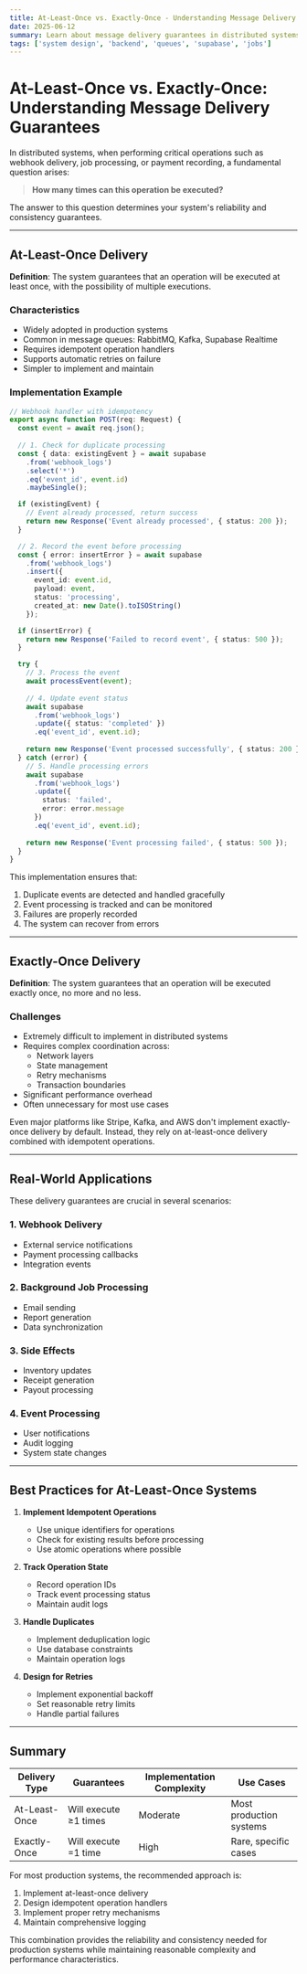 ```yaml
---
title: At-Least-Once vs. Exactly-Once - Understanding Message Delivery Guarantees
date: 2025-06-12
summary: Learn about message delivery guarantees in distributed systems. Understand why most production systems implement at-least-once delivery with idempotency rather than attempting exactly-once delivery.
tags: ['system design', 'backend', 'queues', 'supabase', 'jobs']
---
```


# At-Least-Once vs. Exactly-Once: Understanding Message Delivery Guarantees

In distributed systems, when performing critical operations such as webhook delivery, job processing, or payment recording, a fundamental question arises:

> **How many times can this operation be executed?**

The answer to this question determines your system's reliability and consistency guarantees.

---

## At-Least-Once Delivery

**Definition**: The system guarantees that an operation will be executed at least once, with the possibility of multiple executions.

### Characteristics

- Widely adopted in production systems
- Common in message queues: RabbitMQ, Kafka, Supabase Realtime
- Requires idempotent operation handlers
- Supports automatic retries on failure
- Simpler to implement and maintain

### Implementation Example

```typescript
// Webhook handler with idempotency
export async function POST(req: Request) {
  const event = await req.json();
  
  // 1. Check for duplicate processing
  const { data: existingEvent } = await supabase
    .from('webhook_logs')
    .select('*')
    .eq('event_id', event.id)
    .maybeSingle();

  if (existingEvent) {
    // Event already processed, return success
    return new Response('Event already processed', { status: 200 });
  }

  // 2. Record the event before processing
  const { error: insertError } = await supabase
    .from('webhook_logs')
    .insert({
      event_id: event.id,
      payload: event,
      status: 'processing',
      created_at: new Date().toISOString()
    });

  if (insertError) {
    return new Response('Failed to record event', { status: 500 });
  }

  try {
    // 3. Process the event
    await processEvent(event);
    
    // 4. Update event status
    await supabase
      .from('webhook_logs')
      .update({ status: 'completed' })
      .eq('event_id', event.id);
      
    return new Response('Event processed successfully', { status: 200 });
  } catch (error) {
    // 5. Handle processing errors
    await supabase
      .from('webhook_logs')
      .update({ 
        status: 'failed',
        error: error.message 
      })
      .eq('event_id', event.id);
      
    return new Response('Event processing failed', { status: 500 });
  }
}
```

This implementation ensures that:
1. Duplicate events are detected and handled gracefully
2. Event processing is tracked and can be monitored
3. Failures are properly recorded
4. The system can recover from errors

---

## Exactly-Once Delivery

**Definition**: The system guarantees that an operation will be executed exactly once, no more and no less.

### Challenges

- Extremely difficult to implement in distributed systems
- Requires complex coordination across:
  - Network layers
  - State management
  - Retry mechanisms
  - Transaction boundaries
- Significant performance overhead
- Often unnecessary for most use cases

Even major platforms like Stripe, Kafka, and AWS don't implement exactly-once delivery by default. Instead, they rely on at-least-once delivery combined with idempotent operations.

---

## Real-World Applications

These delivery guarantees are crucial in several scenarios:

### 1. Webhook Delivery
- External service notifications
- Payment processing callbacks
- Integration events

### 2. Background Job Processing
- Email sending
- Report generation
- Data synchronization

### 3. Side Effects
- Inventory updates
- Receipt generation
- Payout processing

### 4. Event Processing
- User notifications
- Audit logging
- System state changes

---

## Best Practices for At-Least-Once Systems

1. **Implement Idempotent Operations**
   - Use unique identifiers for operations
   - Check for existing results before processing
   - Use atomic operations where possible

2. **Track Operation State**
   - Record operation IDs
   - Track event processing status
   - Maintain audit logs

3. **Handle Duplicates**
   - Implement deduplication logic
   - Use database constraints
   - Maintain operation logs

4. **Design for Retries**
   - Implement exponential backoff
   - Set reasonable retry limits
   - Handle partial failures

---

## Summary

| Delivery Type     | Guarantees            | Implementation Complexity | Use Cases                |
|-------------------|------------------------|---------------------------|--------------------------|
| At-Least-Once     | Will execute ≥1 times  | Moderate                 | Most production systems  |
| Exactly-Once      | Will execute =1 time   | High                     | Rare, specific cases     |

For most production systems, the recommended approach is:

1. Implement at-least-once delivery
2. Design idempotent operation handlers
3. Implement proper retry mechanisms
4. Maintain comprehensive logging

This combination provides the reliability and consistency needed for production systems while maintaining reasonable complexity and performance characteristics.
